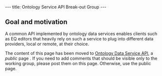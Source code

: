 ---
title: Ontology Service API Break-out Group
---

==Goal and motivation==

A common API implemented by ontology data services enables clients such as EQ editors that heavily rely on such a service to plug into different data providers, local or remote, at their choice.

The content of this page has been moved to [[Public:Ontology_Data_Service_API|Ontology Data Service API]], a ''public'' page . If you need to add comments that should be visible only to the working group, please post them on this page. Otherwise, use the public page.